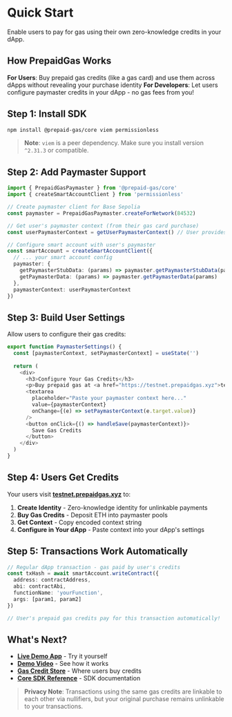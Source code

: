 # Quick Start

Enable users to pay for gas using their own zero-knowledge credits in your dApp.

## How PrepaidGas Works

**For Users**: Buy prepaid gas credits (like a gas card) and use them across dApps without revealing your purchase identity
**For Developers**: Let users configure paymaster credits in your dApp - no gas fees from you!

## Step 1: Install SDK

```bash
npm install @prepaid-gas/core viem permissionless
```

> **Note**: `viem` is a peer dependency. Make sure you install version `^2.31.3` or compatible.

## Step 2: Add Paymaster Support

```typescript
import { PrepaidGasPaymaster } from '@prepaid-gas/core'
import { createSmartAccountClient } from 'permissionless'

// Create paymaster client for Base Sepolia
const paymaster = PrepaidGasPaymaster.createForNetwork(84532)

// Get user's paymaster context (from their gas card purchase)
const userPaymasterContext = getUserPaymasterContext() // User provides this

// Configure smart account with user's paymaster
const smartAccount = createSmartAccountClient({
  // ... your smart account config
  paymaster: {
    getPaymasterStubData: (params) => paymaster.getPaymasterStubData(params),
    getPaymasterData: (params) => paymaster.getPaymasterData(params)
  },
  paymasterContext: userPaymasterContext
})
```

## Step 3: Build User Settings

Allow users to configure their gas credits:

```typescript
export function PaymasterSettings() {
  const [paymasterContext, setPaymasterContext] = useState('')
  
  return (
    <div>
      <h3>Configure Your Gas Credits</h3>
      <p>Buy prepaid gas at <a href="https://testnet.prepaidgas.xyz">testnet.prepaidgas.xyz</a></p>
      <textarea 
        placeholder="Paste your paymaster context here..."
        value={paymasterContext}
        onChange={(e) => setPaymasterContext(e.target.value)}
      />
      <button onClick={() => handleSave(paymasterContext)}>
        Save Gas Credits
      </button>
    </div>
  )
}
```

## Step 4: Users Get Credits

Your users visit **[testnet.prepaidgas.xyz](https://testnet.prepaidgas.xyz)** to:

1. **Create Identity** - Zero-knowledge identity for unlinkable payments
2. **Buy Gas Credits** - Deposit ETH into paymaster pools
3. **Get Context** - Copy encoded context string
4. **Configure in Your dApp** - Paste context into your dApp's settings

## Step 5: Transactions Work Automatically

```typescript
// Regular dApp transaction - gas paid by user's credits
const txHash = await smartAccount.writeContract({
  address: contractAddress,
  abi: contractAbi,
  functionName: 'yourFunction',
  args: [param1, param2]
})

// User's prepaid gas credits pay for this transaction automatically!
```

## What's Next?

- **[Live Demo App](https://demo.prepaidgas.xyz)** - Try it yourself
- **[Demo Video](https://www.loom.com/share/393f02e7cc62416eb695e51f0dbf72dd)** - See how it works
- **[Gas Credit Store](https://testnet.prepaidgas.xyz)** - Where users buy credits
- **[Core SDK Reference](/core/)** - SDK documentation

> **Privacy Note**: Transactions using the same gas credits are linkable to each other via nullifiers, but your original purchase remains unlinkable to your transactions.